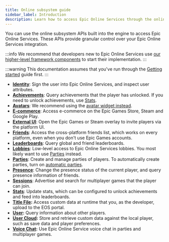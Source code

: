```yaml
---
title: Online subsystem guide
sidebar_label: Introduction
description: Learn how to access Epic Online Services through the online subsystem APIs in blueprints or C++.
---
```


You can use the online subsystem APIs built into the engine to access Epic Online Services. These APIs provide granular control over your Epic Online Services integration.

:::info
We recommend that developers new to Epic Online Services use [our higher-level framework components](../framework/index.mdx) to start their implementation.
:::

:::warning
This documentation assumes that you've run through the [Getting started](../setup/index.mdx) guide first.
:::

- **[Identity](./identity/authentication.mdx)**: Sign the user into Epic Online Services, and inspect user attributes.
- **[Achievements](./achievements/querying.mdx)**: Query achievements that the player has unlocked. If you need to unlock achievements, use [Stats](./stats/configuring.mdx).
- **[Avatars](./avatars/fetching.mdx)**: We recommend using the [avatar widget instead](../framework/displaying_avatars.mdx).
- **[E-commerce](./ecom/offers.mdx)**: Access e-commerce on the Epic Games Store, Steam and Google Play.
- **[External UI](./external_ui/invite.mdx)**: Open the Epic Games or Steam overlay to invite players via the platform UI.
- **[Friends](./friends/retrieving.mdx)**: Access the cross-platform friends list, which works on every platform, even when you don't use Epic Games accounts.
- **[Leaderboards](./leaderboards/querying.mdx)**: Query global and friend leaderboards.
- **[Lobbies](./lobbies/creating.mdx)**: Low-level access to Epic Online Services lobbies. You most likely want to use [Parties](./parties/creating.mdx) instead.
- **[Parties](./parties/creating.mdx)**: Create and manage parties of players. To automatically create parties, turn on [automatic parties](../framework/automatic_parties.mdx).
- **[Presence](./presence/updating.mdx)**: Change the presence status of the current player, and query presence information of friends.
- **[Sessions](./sessions/creating.mdx)**: Advertise and search for multiplayer games that the player can join.
- **[Stats](./stats/configuring.mdx)**: Update stats, which can be configured to unlock achievements and feed into leaderboards.
- **[Title File](./title_file/configuration.mdx):** Access custom data at runtime that you, as the developer, upload to the EOS portal.
- **[User](./user/id.mdx):** Query information about other players.
- **[User Cloud](./user_cloud/reading.mdx):** Store and retrieve custom data against the local player, such as save data and player preferences.
- **[Voice Chat](./voice_chat/index.mdx):** Use Epic Online Service voice chat in parties and multiplayer games.
